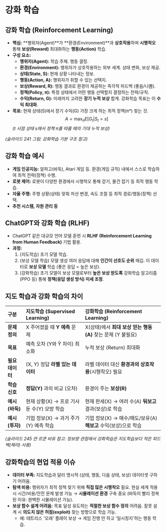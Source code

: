 # 강화 학습

## 강화 학습 (Reinforcement Learning)

*   **핵심:** **행위자(Agent)**가 **환경(Environment)**과 **상호작용**하며 **시행착오** 통해 **보상(Reward)** 최대화하는 **행동(Action)** 학습.
*   **구성 요소:**
    *   **행위자(Agent):** 학습 주체. 행동 결정.
    *   **환경(Environment):** 행위자가 상호작용하는 외부 세계. 상태 변화, 보상 제공.
    *   **상태(State, S):** 현재 상황 나타내는 정보.
    *   **행동(Action, A):** 행위자가 취할 수 있는 선택지.
    *   **보상(Reward, R):** 행동 결과로 환경이 제공하는 즉각적 피드백 (좋음/나쁨).
    *   **정책(Policy, π):** 특정 상태에서 어떤 행동 선택할지 결정하는 전략/규칙.
    *   **수익(Return, G):** 미래까지 고려한 **장기 누적 보상** 합계. 강화학습 목표는 이 **수익 최대화**.
*   **목표:** 현재 상태(S)에서 장기 수익(G) 가장 크게 하는 최적 정책(π*) 찾는 것.
    $$ A = \max_{\pi} E[G_t | S_t=s] $$
    *(t 시점 상태 s에서 정책 π를 따를 때의 기대 누적 보상)*

*(슬라이드 241 그림: 강화학습 기본 구조 참고)*

## 강화 학습 예시

*   **게임 인공지능:** 알파고(바둑), Atari 게임 등. 환경(게임 규칙) 내에서 스스로 학습하여 최적 전략(정책) 수행.
*   **로봇 제어:** 로봇이 다양한 환경에서 시행착오 통해 걷기, 물건 잡기 등 최적 행동 학습.
*   **자율 주행:** 주행 상황(상태) 맞춰 차선 변경, 속도 조절 등 최적 경로/행동(정책) 선택.
*   **추천 시스템, 자원 관리 등**

## ChatGPT와 강화 학습 (RLHF)

*   ChatGPT 같은 대규모 언어 모델 훈련 시 **RLHF (Reinforcement Learning from Human Feedback)** 기법 활용.
*   **과정:**
    1.  (지도학습) 초기 모델 학습.
    2.  (보상 모델 학습) 모델 생성 여러 응답에 대해 **인간이 선호도 순위** 매김. 이 데이터로 **보상 모델** 학습 (좋은 응답 = 높은 보상).
    3.  (강화학습) 초기 모델이 보상 모델로부터 **높은 보상 받도록** 강화학습 알고리즘(PPO 등) 통해 **정책(응답 생성 방식) 미세 조정**.

## 지도 학습과 강화 학습의 차이

| 구분         | 지도학습 (Supervised Learning)                | 강화학습 (Reinforcement Learning)                   |
| :----------- | :------------------------------------------ | :-------------------------------------------------- |
| **문제 정의** | X 주어졌을 때 **Y 예측** 문제             | X(상태)에서 **최대 보상 얻는 행동(A)** 찾는 문제 (Y 불필요) |
| **목표**     | 예측 오차 (Y와 Ŷ 차이) 최소화             | 누적 보상 (Return) 최대화                         |
| **필요 데이터**| (X, Y) 정답 **라벨 있는 데이터**            | 라벨 데이터 대신 **환경과의 상호작용**(시행착오) 필요 |
| **학습 신호** | **정답(Y)** 과의 비교 (오차)                | 환경이 주는 **보상(R)**                             |
| **예시(바둑)** | 현재 상황(X) → 프로 기사 둔 수(Y) 모방 학습 | 현재 판세(X) → 여러 수(A) **둬보고** 결과(보상)로 학습 |
| **예시(투자)** | 기업 정보(X) → 과거 주가(Y) 예측 학습     | 기업 정보(X) → 매수/매도/보유(A) **해보고** 수익(보상)으로 학습 |

*(슬라이드 245 얀 르쿤 비유 참고: 정보량 관점에서 강화학습은 지도학습보다 적은 피드백(체리) 사용)*

## 강화학습의 현업 적용 이슈

*   **데이터 부족:** 지도학습과 달리 명시적 (상태, 행동, 다음 상태, 보상) 데이터셋 구하기 어려움.
*   **탐색 비용:** 행위자가 최적 정책 찾기 위해 **직접 많은 시행착오** 필요. 현실 세계 적용 시 시간/비용/안전 문제 발생 가능 → **시뮬레이션 환경** 구축 중요 (바둑이 빨리 정복된 이유: 완벽한 시뮬레이션 가능).
*   **보상 함수 설계 어려움:** 목표 달성 유도하는 **적절한 보상 함수 정의** 어려움. 잘못 설계 시 **의도치 않은 허점(exploit)** 찾는 방향으로 학습 가능.
    *   예: 테트리스 '오래' 플레이 보상 → 게임 진행 안 하고 '일시정지'하는 행동 학습.
